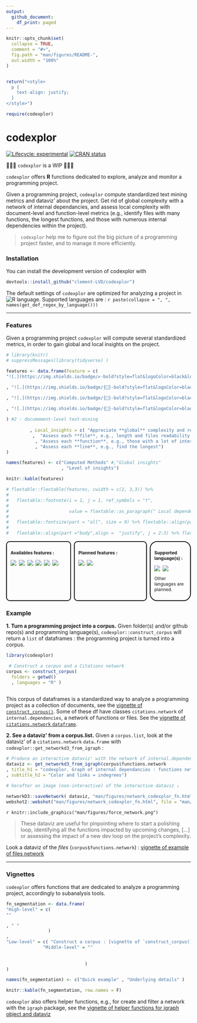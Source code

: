 ```yaml
---
output: 
  github_document:
    df_print: paged
---
```


```r
knitr::opts_chunk$set(
  collapse = TRUE,
  comment = "#>",
  fig.path = "man/figures/README-",
  out.width = "100%"
)


return("<style>
  p {
    text-align: justify;
  }
</style>")

require(codexplor)

```

# codexplor
<!-- badges: start -->
[![Lifecycle: experimental](https://img.shields.io/badge/lifecycle-experimental-orange.svg)](https://lifecycle.r-lib.org/articles/stages.html#experimental)
[![CRAN status](https://www.r-pkg.org/badges/version/codexplor)](https://CRAN.R-project.org/package=codexplor)
<!-- badges: end -->

🧰🔧🔨 `codexplor` is a WIP 🧰🔧🔨

`codexplor` offers **R** functions dedicated to explore, analyze and monitor a programming project.

Given a programming project, `codexplor` compute standardized text mining metrics and dataviz' about the project. Get rid of global complexity with a network of internal dependancies, and assess local complexity with document-level and function-level metrics (e.g., identify files with many functions, the longest functions, and those with numerous internal dependencies within the project).

> `codexplor` help me to figure out the big picture of a programming project faster, and to manage it more efficiently.


### Installation

You can install the development version of codexplor with

``` r
devtools::install_github("clement-LVD/codexplor")
```


The default settings of `codexplor` are optimized for analyzing a project in ![R](https://img.shields.io/badge/R-black) language. Supported languages are : `r paste(collapse = ", ", names(get_def_regex_by_language()))`

---


### Features 
Given a programming project `codexplor` will compute several standardized metrics, in order to gain global and local insights on the project. 

```r
# library(knitr)
# suppressMessages(library(tidyverse) )

features <- data.frame(Feature = c( 
"![.](https://img.shields.io/badge/✔️-bold?style=flat&logoColor=black&logoSize=2&label=Network of internal dependencies&labelColor=black&color=green)" 

, "![.](https://img.shields.io/badge/{🚧}-bold?style=flat&logoColor=black&logoSize=2&label=Document-level metrics&labelColor=grey&color=yellow)"

, "![.](https://img.shields.io/badge/{🚧}-bold?style=flat&logoColor=black&logoSize=2&label=Function-level metrics&labelColor=grey&color=orange)"

, "![.](https://img.shields.io/badge/{🚧}-bold?style=flat&logoColor=black&logoSize=2&label=Line-level metrics&labelColor=grey&color=green)"
 
) #2 : documement-level text-mining
           
         , Local_insights = c( "Appreciate **global** complexity and reveal critical files, e.g., major internal dependancies, clusters of 'difficult-to-read' files" 
          ,  "Assess each **file**, e.g., length and files readability, number of functions within a file"  # 2 : document-level text-mining
           , "Assess each **function**, e.g., those with a lot of internal dependencies"
           , "Assess each **line**, e.g., find the longest")
)

names(features) <- c("Computed Methods" #,"Global insights"
                     , "Level of insights")

knitr::kable(features)

# flextable::flextable(features, cwidth = c(2, 3,3)) %>%
#   
#   flextable::footnote(i = 1, j = 1, ref_symbols = "†",
#                       
#                       value = flextable::as_paragraph(" Local dependencies are functions that are called by others functions of the project")) %>%
#   
#   flextable::fontsize(part = "all", size = 9) %>% flextable::align(part ="header",align =  "center")%>%
#   
#   flextable::align(part ="body",align =  "justify", j = 2:3) %>% flextable::font(part = "all", fontname = "Arial")

```

<!-- FEATURES are on 3 flex-columns : -->

<div style="display: flex;font-size: 12px;">

<div style="flex: 35%; padding: 10px; border: 2px solid #000; border-radius: 10px; margin-right: 8px;">  

**Availables features :** 

![ ](https://img.shields.io/badge/{Construct--corpus}-bold?style=flat&logoColor=black&logoSize=2&label=Read files from github and/or locally&labelColor=black&color=green)
![ ](https://img.shields.io/badge/{Analyze}-bold?style=flat&logoColor=black&logoSize=2&label=Compute a network of internal dependencies&labelColor=black&color=green)
![ ](https://img.shields.io/badge/{networkD3}-bold?style=flat&logoColor=black&logoSize=2&label=Dataviz from a network&labelColor=black&color=green)
![.](https://img.shields.io/badge/{Analyze}-bold?style=flat&logoColor=black&logoSize=2&label=Global text-mining metrics&labelColor=grey&color=orange)
![.](https://img.shields.io/badge/{Analyze}-bold?style=flat&logoColor=black&logoSize=2&label=Document-level metrics&labelColor=grey&color=yellow)
![.](https://img.shields.io/badge/{Analyze}-bold?style=flat&logoColor=black&logoSize=2&label=Networks metrics&labelColor=grey&color=yellow)


</div>

 <div style="flex: 40%; padding: 10px; border: 2px solid #000; border-radius: 10px; margin-right: 8px;">
  
**Planned features :** 

![.](https://img.shields.io/badge/{Export}-bold?style=flat&logoColor=black&logoSize=2&label=Reporting&labelColor=grey&color=orange)
![.](https://img.shields.io/badge/{Analyze}-bold?style=flat&logoColor=black&logoSize=2&label=Function-level metrics&labelColor=grey&color=orange)

 </div>
 
 <div style="flex: 20%; padding: 10px; border: 2px solid #000; border-radius: 20px">  

**Supported language(s) :**

![ ](https://img.shields.io/badge/R-green)
![ ](https://img.shields.io/badge/Python-yellow)
<!-- ![ ](https://img.shields.io/badge/Javascript-orange) -->

Other languages are planned.

</div>


</div>


### Example

**1. Turn a programming project into a corpus.** Given folder(s) and/or github repo(s) and programming language(s), `codexplor::construct_corpus` will return a `list` of dataframes : the programming project is turned into a corpus.

```r
library(codexplor)

 # Construct a corpus and a Citations network
corpus <- construct_corpus(
  folders = getwd()
  , languages = "R" )
  
```

This corpus of dataframes is a standardized way to analyze a programming project as a collection of documents, see the [vignette of `construct_corpus()`](https://clement-lvd.github.io/codexplor/articles/vignette_construct_corpus.html). Some of these df have classes `citations.network` of `internal.dependencies`, a network of functions or files. See the [vignette of `citations.network` `dataframe`](https://clement-lvd.github.io/codexplor/articles/vignette_citations.network_df_of_internal.dependencies.html).

**2. See a dataviz' from a corpus.list.** Given a `corpus.list`, look at the dataviz' of a `citations.network` `data.frame` with `codexplor::get_networkd3_from_igraph` :

```r
# Produce an interactive dataviz' with the network of internal.dependencies
dataviz <- get_networkd3_from_igraph(corpus$functions.network
, title_h1 = "codexplor. Graph of internal dependancies : functions network"
, subtitle_h2 = "Color and links = indegrees") 

# herafter an image (non-interactive) of the interactive dataviz ↓
```

```r
 
networkD3::saveNetwork( dataviz, "man/figures/network_codexplor_fn.html")   
webshot2::webshot("man/figures/network_codexplor_fn.html", file = "man/figures/force_network.png"  )

```

`r knitr::include_graphics("man/figures/force_network.png")`

> These dataviz are useful for pinpointing where to start a polishing loop, identifying all the functions impacted by upcoming changes, [...] or assessing the impact of a new dev loop on the project's complexity.

Look a dataviz of the *files* (`corpus$functions.network`) : [vignette of example of files network](https://clement-lvd.github.io/codexplor/articles/vignette_analyse_citations_network_from_project.html)

---

### Vignettes

`codexplor` offers functions that are dedicated to analyze a programming project, accordingly to subanalysis tools. 

```r

fn_segmentation <- data.frame(
"High-level" = c(
""

, " "
                )
, 
"Low-level" = c( "Construct a corpus : [vignette of `construct_corpus()`](https://clement-lvd.github.io/codexplor/articles/vignette_construct_corpus.html)", 
              "Middle-level" = "" 
                 
  
                              )
)

names(fn_segmentation) <- c("Quick example" , "Underlying details" )

knitr::kable(fn_segmentation, row.names = F)


```

`codexplor` also offers helper functions, e.g., for create and filter a network with the `igraph` package, see the [vignette of helper functions for igraph object and dataviz](https://clement-lvd.github.io/codexplor/articles/manage_igraph_object.html)

